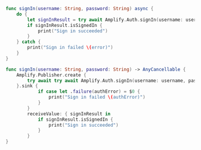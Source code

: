 <BlockSwitcher>

<Block name="Async/Await (iOS 13+)">

```swift
func signIn(username: String, password: String) async {
    do {
        let signInResult = try await Amplify.Auth.signIn(username: username, password: password)
        if signInResult.isSignedIn {
            print("Sign in succeeded")
        }
    } catch {
        print("Sign in failed \(error)")
    }
}
```

</Block>

<Block name="Combine (iOS 13+)">

```swift
func signIn(username: String, password: String) -> AnyCancellable {
    Amplify.Publisher.create {
        try await try await Amplify.Auth.signIn(username: username, password: password)
    }.sink {
            if case let .failure(authError) = $0 {
                print("Sign in failed \(authError)")
            }
        }
        receiveValue: { signInResult in
            if signInResult.isSignedIn {
                print("Sign in succeeded")
            }
        }
}
```

</Block>

</BlockSwitcher>
